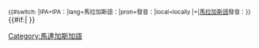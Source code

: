 <onlyinclude><small>{{#switch: {{{2}}}|IPA=IPA：|lang=馬拉加斯語：|pron=發音：|local=locally&nbsp;|=|[[馬拉加斯語]]發音：}}</small>{{IPA|[[Help:馬拉加斯語國際音標|[{{{1}}}]]]}}{{#if:{{{3|}}}|{{IPA audio link|{{{3}}} }} }}</onlyinclude><noinclude>
{{documentation|Template:usage of IPA templates}}
<!-- PLEASE ADD CATEGORIES BELOW THIS LINE, THANKS. -->
[[Category:IPA語言模板|{{PAGENAME}}]]
[[Category:馬達加斯加語]]
</noinclude>